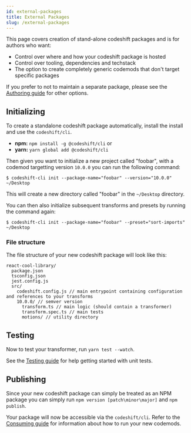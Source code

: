 ```yaml
---
id: external-packages
title: External Packages
slug: /external-packages
---
```


This page covers creation of stand-alone codeshift packages and is for authors who want:

- Control over where and how your codeshift package is hosted
- Control over tooling, dependencies and techstack
- The option to create completely generic codemods that don't target specific packages

If you prefer to not to maintain a separate package, please see the [Authoring guide](authoring) for other options.

## Initializing

To create a standalone codeshift package automatically, install the install and use the `codeshift/cli`.

- **npm:** `npm install -g @codeshift/cli` or
- **yarn:** `yarn global add @codeshift/cli`

Then given you want to initialize a new project called "foobar", with a codemod targetting version `10.0.0` you can run the following command:

`$ codeshift-cli init --package-name="foobar" --version="10.0.0" ~/Desktop`

This will create a new directory called "foobar" in the `~/Desktop` directory.

You can then also initialize subsequent transforms and presets by running the command again:

`$ codeshift-cli init --package-name="foobar" --preset="sort-imports" ~/Desktop`

### File structure

The file structure of your new codeshift package will look like this:

```
react-cool-library/
  package.json
  tsconfig.json
  jest.config.js
  src/
    codeshift.config.js // main entrypoint containing configuration and references to your transforms
    10.0.0/ // semver version
      transform.ts // main logic (should contain a transformer)
      transform.spec.ts // main tests
      motions/ // utility directory
```

## Testing

Now to test your transformer, run `yarn test --watch`.

See the [Testing guide](testing) for help getting started with unit tests.

## Publishing

Since your new codeshift package can simply be treated as an NPM package you can simply run `npm version [patch\minor\major]` and `npm publish`.

Your package will now be accessible via the `codeshift/cli`. Refer to the [Consuming guide](consuming) for information about how to run your new codemods.
